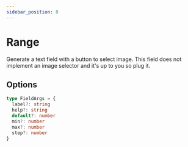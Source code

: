 ```yaml
---
sidebar_position: 8
---
```


# Range

Generate a text field with a button to select image. This field does not implement an image selector and it's up to you so plug it.

## Options

```ts
type FieldArgs = {
  label?: string
  help?: string
  default?: number
  min?: number
  max?: number
  step?: number
}
```
